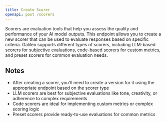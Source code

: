 ```yaml
---
title: Create Scorer
openapi: post /scorers
---
```


Scorers are evaluation tools that help you assess the quality and performance of your AI model outputs. This endpoint allows you to create a new scorer that can be used to evaluate responses based on specific criteria. Galileo supports different types of scorers, including LLM-based scorers for subjective evaluations, code-based scorers for custom metrics, and preset scorers for common evaluation needs.

## Notes

- After creating a scorer, you'll need to create a version for it using the appropriate endpoint based on the scorer type
- LLM scorers are best for subjective evaluations like tone, creativity, or adherence to complex requirements
- Code scorers are ideal for implementing custom metrics or complex scoring logic
- Preset scorers provide ready-to-use evaluations for common metrics

